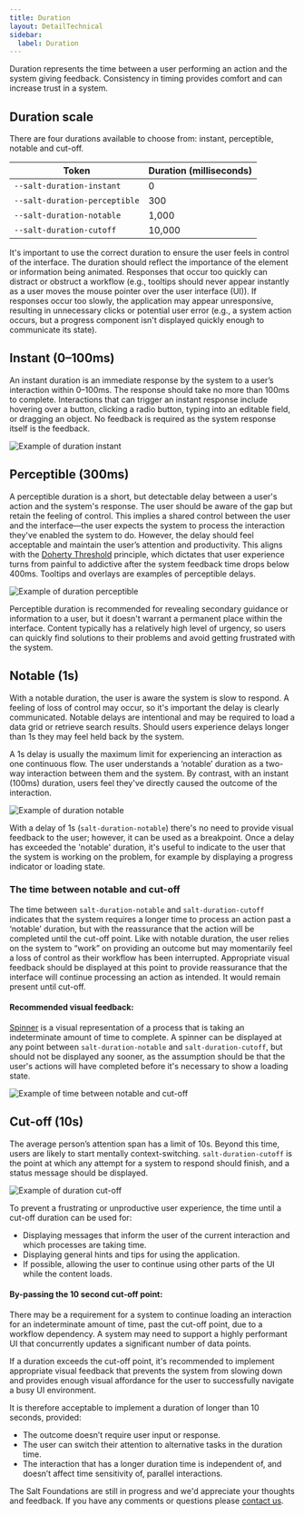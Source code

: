 ```yaml
---
title: Duration
layout: DetailTechnical
sidebar:
  label: Duration
---
```


Duration represents the time between a user performing an action and the system giving feedback. Consistency in timing provides comfort and can increase trust in a system.

## Duration scale

There are four durations available to choose from: instant, perceptible, notable and cut-off.

<div className="saltSite-util-space-below-2x">

| Token                         | Duration (milliseconds) |
| ----------------------------- | ----------------------- |
| `--salt-duration-instant`     | 0                       |
| `--salt-duration-perceptible` | 300                     |
| `--salt-duration-notable`     | 1,000                   |
| `--salt-duration-cutoff`      | 10,000                  |

</div>

It's important to use the correct duration to ensure the user feels in control of the interface. The duration should reflect the importance of the element or information being animated. Responses that occur too quickly can distract or obstruct a workflow (e.g., tooltips should never appear instantly as a user moves the mouse pointer over the user interface (UI)). If responses occur too slowly, the application may appear unresponsive, resulting in unnecessary clicks or potential user error (e.g., a system action occurs, but a progress component isn't displayed quickly enough to communicate its state).

## Instant (0﻿–100ms)

An instant duration is an immediate response by the system to a user’s interaction within 0–100ms. The response should take no more than 100ms to complete. Interactions that can trigger an instant response include hovering over a button, clicking a radio button, typing into an editable field, or dragging an object. No feedback is required as the system response itself is the feedback.

<Image
  src="/img/foundations/duration-instant.svg"
  alt="Example of duration instant"
/>

## Perceptible (300ms)

A perceptible duration is a short, but detectable delay between a user's action and the system's response. The user should be aware of the gap but retain the feeling of control. This implies a shared control between the user and the interface—the user expects the system to process the interaction they've enabled the system to do. However, the delay should feel acceptable and maintain the user’s attention and productivity. This aligns with the [Doherty Threshold](https://lawsofux.com/doherty-threshold/) principle, which dictates that user experience turns from painful to addictive after the system feedback time drops below 400ms. Tooltips and overlays are examples of perceptible delays.

<Image
  src="/img/foundations/duration-perceptible.png"
  alt="Example of duration perceptible"
  className="saltSite-util-space-below-1x"
/>

Perceptible duration is recommended for revealing secondary guidance or information to a user, but it doesn't warrant a permanent place within the interface. Content typically has a relatively high level of urgency, so users can quickly find solutions to their problems and avoid getting frustrated with the system.

## Notable (1s)

With a notable duration, the user is aware the system is slow to respond. A feeling of loss of control may occur, so it's important the delay is clearly communicated. Notable delays are intentional and may be required to load a data grid or retrieve search results. Should users experience delays longer than 1s they may feel held back by the system.

A 1s delay is usually the maximum limit for experiencing an interaction as one continuous flow. The user understands a ‘notable’ duration as a two-way interaction between them and the system. By contrast, with an instant (100ms) duration, users feel they've directly caused the outcome of the interaction.

<Image
  src="/img/foundations/duration-notable.svg"
  alt="Example of duration notable"
  className="saltSite-util-space-below-2x"
/>

With a delay of 1s (`salt-duration-notable`) there's no need to provide visual feedback to the user; however, it can be used as a breakpoint. Once a delay has exceeded the 'notable' duration, it's useful to indicate to the user that the system is working on the problem, for example by displaying a progress indicator or loading state.

### The time between notable and cut-off

The time between `salt-duration-notable` and `salt-duration-cutoff` indicates that the system requires a longer time to process an action past a ‘notable’ duration, but with the reassurance that the action will be completed until the cut-off point. Like with notable duration, the user relies on the system to “work” on providing an outcome but may momentarily feel a loss of control as their workflow has been interrupted. Appropriate visual feedback should be displayed at this point to provide reassurance that the interface will continue processing an action as intended. It would remain present until cut-off.

#### Recommended visual feedback:

[Spinner](https://storybook.saltdesignsystem.com/?path=/story/documentation-core-spinner--docs) is a visual representation of a process that is taking an indeterminate amount of time to complete. A spinner can be displayed at any point between `salt-duration-notable` and `salt-duration-cutoff`, but should not be displayed any sooner, as the assumption should be that the user's actions will have completed before it's necessary to show a loading state.

<Image
  src="/img/foundations/duration-timebetween.svg"
  alt="Example of time between notable and cut-off"
/>

## Cut-off (10s)

The average person’s attention span has a limit of 10s. Beyond this time, users are likely to start mentally context-switching. `salt-duration-cutoff` is the point at which any attempt for a system to respond should finish, and a status message should be displayed.

<Image
  src="/img/foundations/duration-cutoff.svg"
  alt="Example of duration cut-off"
  className="saltSite-util-space-below-2x"
/>

To prevent a frustrating or unproductive user experience, the time until a cut-off duration can be used for:

- Displaying messages that inform the user of the current interaction and which processes are taking time.
- Displaying general hints and tips for using the application.
- If possible, allowing the user to continue using other parts of the UI while the content loads.

#### By-passing the 10 second cut-off point:

There may be a requirement for a system to continue loading an interaction for an indeterminate amount of time, past the cut-off point, due to a workflow dependency. A system may need to support a highly performant UI that concurrently updates a significant number of data points.

If a duration exceeds the cut-off point, it's recommended to implement appropriate visual feedback that prevents the system from slowing down and provides enough visual affordance for the user to successfully navigate a busy UI environment.

It is therefore acceptable to implement a duration of longer than 10 seconds, provided:

- The outcome doesn’t require user input or response.
- The user can switch their attention to alternative tasks in the duration time.
- The interaction that has a longer duration time is independent of, and doesn’t affect time sensitivity of, parallel interactions.

<Callout title="Have some feedback?">

The Salt Foundations are still in progress and we'd appreciate your thoughts and feedback. If you have any comments or questions please [contact us](../support-and-contributions/index).

</Callout>
